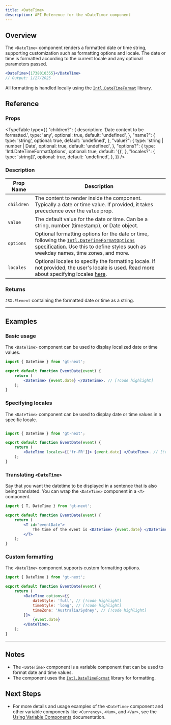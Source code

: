 ```yaml
---
title: <DateTime>
description: API Reference for the <DateTime> component
---
```


## Overview

The `<DateTime>` component renders a formatted date or time string, supporting customization such as formatting options and locale.
The date or time is formatted according to the current locale and any optional parameters passed.

```jsx
<DateTime>{1738010355}</DateTime>
// Output: 1/27/2025
```

All formatting is handled locally using the [`Intl.DateTimeFormat`](https://developer.mozilla.org/en-US/docs/Web/JavaScript/Reference/Global_Objects/Intl/DateTimeFormat) library.

## Reference

### Props

<TypeTable
  type={{
    "children?": {
        description: 'Date content to be formatted.',
        type: 'any',
        optional: true,
        default: 'undefined',
    },
    "name?": {
        type: 'string',
        optional: true,
        default: 'undefined',
    },
    "value?": {
        type: 'string | number | Date',
        optional: true,
        default: 'undefined',
    },
    "options?": {
        type: 'Intl.DateTimeFormatOptions',
        optional: true,
        default: '{}',
    },
    "locales?": {
        type: 'string[]',
        optional: true,
        default: 'undefined',
    },
  }}
/>

### Description
| Prop Name | Description |
|-----------|-------------|
| `children` | The content to render inside the component. Typically a date or time value. If provided, it takes precedence over the `value` prop. |
| `value`    | The default value for the date or time. Can be a string, number (timestamp), or Date object. |
| `options`  | Optional formatting options for the date or time, following the [`Intl.DateTimeFormatOptions` specification](https://developer.mozilla.org/en-US/docs/Web/JavaScript/Reference/Global_Objects/Intl/DateTimeFormat). Use this to define styles such as weekday names, time zones, and more. |
| `locales`  | Optional locales to specify the formatting locale. If not provided, the user's locale is used. Read more about specifying locales [here](https://developer.mozilla.org/en-US/docs/Web/JavaScript/Reference/Global_Objects/Intl#locales_argument).|

### Returns

`JSX.Element` containing the formatted date or time as a string.

---
## Examples

### Basic usage
The `<DateTime>` component can be used to display localized date or time values.

```jsx title="EventDate.jsx" copy
import { DateTime } from 'gt-next';

export default function EventDate(event) {
    return (
        <DateTime> {event.date} </DateTime>. // [!code highlight]
    );
}
```

### Specifying locales
The `<DateTime>` component can be used to display date or time values in a specific locale.

```jsx title="EventDate.jsx" copy

import { DateTime } from 'gt-next';

export default function EventDate(event) {
    return (
        <DateTime locales={['fr-FR']}> {event.date} </DateTime>. // [!code highlight]
    );
}
```


### Translating `<DateTime>`
Say that you want the datetime to be displayed in a sentence that is also being translated.
You can wrap the `<DateTime>` component in a `<T>` component.
```jsx title="EventDate.jsx" copy
import { T, DateTime } from 'gt-next';

export default function EventDate(event) {
    return (
        <T id="eventDate">
            The time of the event is <DateTime> {event.date} </DateTime>. // [!code highlight]
        </T>
    );
}
```

### Custom formatting
The `<DateTime>` component supports custom formatting options.
```jsx title="EventDate.jsx" copy
import { DateTime } from 'gt-next';

export default function EventDate(event) {
    return (
        <DateTime options={{
            dateStyle: 'full', // [!code highlight]
            timeStyle: 'long', // [!code highlight]
            timeZone: 'Australia/Sydney', // [!code highlight]
        }}>
            {event.date}
        </DateTime>.
    );
}
```

---

## Notes
 * The `<DateTime>` component is a variable component that can be used to format date and time values.
 * The component uses the [`Intl.DateTimeFormat`](https://developer.mozilla.org/en-US/docs/Web/JavaScript/Reference/Global_Objects/Intl/DateTimeFormat) library for formatting.

## Next Steps
 * For more details and usage examples of the `<DateTime>` component and other variable components like `<Currency>`, `<Num>`, and `<Var>`,
  see the [Using Variable Components](/docs/next/reference/using-variable-components) documentation.